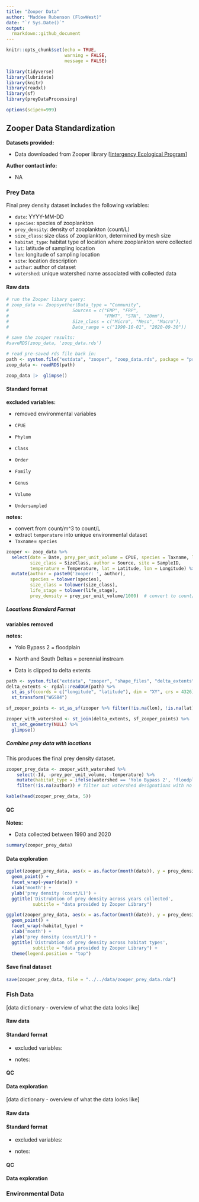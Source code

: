 ```yaml
---
title: "Zooper Data"
author: "Maddee Rubenson (FlowWest)"
date: "`r Sys.Date()`"
output:
  rmarkdown::github_document
---
```


```r
knitr::opts_chunk$set(echo = TRUE,
                      warning = FALSE, 
                      message = FALSE)

library(tidyverse)
library(lubridate)
library(knitr)
library(readxl)
library(sf)
library(preyDataProcessing)

options(scipen=999)
```

## Zooper Data Standardization

**Datasets provided:**

-   Data downloaded from Zooper library [[Intergency Ecological Program](https://github.com/InteragencyEcologicalProgram/zooper)]

**Author contact info:**

-   NA

### Prey Data

Final prey density dataset includes the following variables:

-   `date`: YYYY-MM-DD
-   `species`: species of zooplankton
-   `prey_density`: density of zooplankton (count/L)
-   `size_class`: size class of zooplankton, determined by mesh size
-   `habitat_type`: habitat type of location where zooplankton were collected
-   `lat`: latitude of sampling location
-   `lon`: longitude of sampling location
-   `site`: location description
-   `author`: author of dataset
-   `watershed`: unique watershed name associated with collected data

#### Raw data

```r

# run the Zooper libary query: 
# zoop_data <- Zoopsynther(Data_type = "Community", 
#                        Sources = c("EMP", "FRP", 
#                                    "FMWT", "STN", "20mm"), 
#                        Size_class = c("Micro", "Meso", "Macro"), 
#                        Date_range = c("1990-10-01", "2020-09-30"))

# save the zooper results: 
#saveRDS(zoop_data, 'zoop_data.rds')

# read pre-saved rds file back in:
path <- system.file("extdata", "zooper", "zoop_data.rds", package = "preyDataProcessing")
zoop_data <- readRDS(path) 

zoop_data |>  glimpse()

```

#### Standard format

**excluded variables:**

-   removed environmental variables

-   `CPUE`

-   `Phylum`

-   `Class`

-   `Order`

-   `Family`

-   `Genus`

-   `Volume`

-   `Undersampled`

**notes:**

-   convert from count/m\^3 to count/L
-   extract `temperature` into unique environmental dataset
-   `Taxname`= `species`

```r
zooper <- zoop_data %>%
  select(date = Date, prey_per_unit_volume = CPUE, species = Taxname, life_stage = Lifestage,
         size_class = SizeClass, author = Source, site = SampleID, 
         temperature = Temperature, lat = Latitude, lon = Longitude) %>% 
  mutate(author = paste0('zooper: ', author), 
         species = tolower(species), 
         size_class = tolower(size_class), 
         life_stage = tolower(life_stage), 
         prey_density = prey_per_unit_volume/1000)  # convert to count/L from count/m^3
```

##### Locations Standard Format

**variables removed**

**notes:**

-   Yolo Bypass 2 = floodplain

-   North and South Deltas = perennial instream

-   Data is clipped to delta extents

```r
path <- system.file("extdata", "zooper", "shape_files", "delta_extents", "HabitatExtentsForCorreigh.shp", package = "preyDataProcessing")
delta_extents <- rgdal::readOGR(path) %>%
  st_as_sf(coords = c("longitude", "latitude"), dim = "XY", crs = 4326) %>%
  st_transform("WGS84")

sf_zooper_points <- st_as_sf(zooper %>% filter(!is.na(lon), !is.na(lat)), coords = c('lon', 'lat'), crs = 4326, remove = FALSE)

zooper_with_watershed <- st_join(delta_extents, sf_zooper_points) %>%
  st_set_geometry(NULL) %>%
  glimpse()


```

##### Combine prey data with locations

This produces the final prey density dataset.

```r

zooper_prey_data <- zooper_with_watershed %>%
    select(-Id, -prey_per_unit_volume, -temperature) %>%
    mutate(habitat_type = ifelse(watershed == 'Yolo Bypass 2', 'floodplain', 'perennial instream')) %>%
    filter(!is.na(author)) # filter out watershed designations with no intersection

kable(head(zooper_prey_data, 5))

```

#### QC

**Notes:**

-   Data collected between 1990 and 2020

```r
summary(zooper_prey_data)
```

#### Data exploration

```r
ggplot(zooper_prey_data, aes(x = as.factor(month(date)), y = prey_density)) + 
  geom_point() + 
  facet_wrap(~year(date)) + 
  xlab('month') +
  ylab('prey density (count/L)') + 
  ggtitle('Distrubtion of prey density across years collected', 
          subtitle = "data provided by Zooper Library") 

ggplot(zooper_prey_data, aes(x = as.factor(month(date)), y = prey_density)) +
  geom_point() +
  facet_wrap(~habitat_type) +
  xlab('month') +
  ylab('prey density (count/L)') +
  ggtitle('Distrubtion of prey density across habitat types',
          subtitle = "data provided by Zooper Library") +
  theme(legend.position = "top")

```

#### Save final dataset

```r

save(zooper_prey_data, file = "../../data/zooper_prey_data.rda")

```

### Fish Data

[data dictionary - overview of what the data looks like]

#### Raw data

#### Standard format

-   excluded variables:

-   notes:

#### QC

#### Data exploration

[data dictionary - overview of what the data looks like]

#### Raw data

#### Standard format

-   excluded variables:

-   notes:

#### QC

#### Data exploration

### Environmental Data
